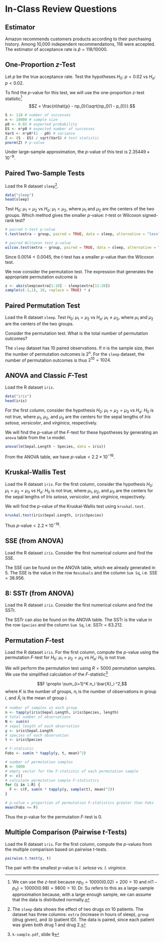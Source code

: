 # In-Class Review Questions

## Estimator

Amazon recommends customers products according to their purchasing history.
Among 10,000 independent recommendations, 118 were accepted.
The estimator of acceptance rate is $\hat{p} = 118/10000$.

## One-Proportion $z$-Test

Let $p$ be the true acceptance rate.
Test the hypotheses
$H_0$: $p = 0.02$ vs $H_a$: $p < 0.02.$

To find the $p$-value for this test,
we will use the one-proportion $z$-test
statistic^[We can use the $z$-test because $np_0 = 10000(0.02) = 200 > 10$
and $n(1 - p_0) = 10000(0.98) = 9800 > 10$. 
Dr. Su refers to this as a large-sample approximation because, with a large enough sample,
we can assume that the data is distributed normally.]
$$Z = \frac{n\hat{p} - np_0}{\sqrt{np_0(1 - p_0)}}.$$

```r
S <- 118 # number of successes
n <- 10000 # sample size
p0 <- 0.02 # expected probability
ES <- n*p0 # expected number of successes
VarS <- n*p0*(1 - p0) # variance
Z <- (S - ES) / sqrt(VarS) # test statistic
pnorm(Z) # p-value
```

Under large-sample approximation, the $p$-value of this test is
$2.35449 \times 10^{-9}$.


## Paired Two-Sample Tests

Load the R dataset 
`sleep`^[The `sleep` data shows the effect of two drugs on 10 patients.
The dataset has three columns:
`extra` (increase in hours of sleep),
`group` (drug given), and
`ID` (patient ID).
The data is paired, since each patient was given both drug 1 and drug 2.].

```r
data("sleep")
head(sleep)
```

Test $H_0$: $\mu_1 = \mu_2$ vs $H_a$: $\mu_1 < \mu_2$,
where $\mu_1$ and $\mu_2$ are the centers of the two groups.
Which method gives the smaller $p$-value:
$t$-test or Wilcoxon signed-rank test?


```r
# paired t-test p-value
t.test(extra ~ group, paired = TRUE, data = sleep, alternative = "less")$p.value

# paired Wilcoxon test p-value
wilcox.test(extra ~ group, paired = TRUE, data = sleep, alternative = "less")$p.value
```

Since $0.0014 < 0.0045$, the $t$-test has a smaller $p$-value than the Wilcoxon test.

We now consider the permutation test.
The expression that generates the appropriate permutation outcome is

```r
z <- abs(sleep$extra[1:10] - sleep$extra[11:20])
sample(c(-1,1), 10, replace = TRUE) * z
```

## Paired Permutation Test

Load the R dataset `sleep`.
Test $H_0$: $\mu_1 = \mu_2$ vs $H_a$: $\mu_1 \neq \mu_2$,
where $\mu_1$ and $\mu_2$ are the centers of the two groups.

Consider the permutation test. What is the total number of permutation outcomes?

The `sleep` dataset has 10 paired observations.
If $n$ is the sample size, then the number of permutation outcomes is $2^n$.
For the `sleep` dataset,
the number of permutation outcomes is thus $2^{10} = 1024$.

## ANOVA and Classic $F$-Test

Load the R dataset `iris`.

```r
data("iris")
head(iris)
```


For the first column, consider the hypothesis
$H_0$: $\mu_1 = \mu_2 = \mu_3$ vs $H_a$: $H_0$ is not true,
where $\mu_1$, $\mu_2$, and $\mu_3$
are the centers for the sepal lengths of
*Iris setosa*, *versicolor*, and *virginica*, respectively.

We will find the $p$-value of the $F$-test for these hypotheses
by generating an `anova` table from the `lm` model.

```r
anova(lm(Sepal.Length ~ Species, data = iris))
```

From the ANOVA table, we have $p\text{-value} < 2.2 \times 10^{-16}$.

## Kruskal-Wallis Test

Load the R dataset `iris`.
For the first column, consider the hypothesis
$H_0$: $\mu_1 = \mu_2 = \mu_3$ vs $H_a$: $H_0$ is not true,
where $\mu_1$, $\mu_2$, and $\mu_3$
are the centers for the sepal lengths of
*Iris setosa*, *versicolor*, and *virginica*, respectively.

We will find the $p$-value of the Kruskal-Wallis test
using `kruskal.test`.

```r
kruskal.test(iris$Sepal.Length, iris$Species)
```

Thus $p\text{-value} < 2.2 \times 10^{-16}$.

## SSE (from ANOVA)

Load the R dataset `iris`.
Consider the first numerical column and find the SSE.

The SSE can be found on the ANOVA table,
which we already generated in 5.
The SSE is the value in the row `Residuals` and the column `Sum Sq`,
i.e. $\mathrm{SSE} = 38.956$.

## 8: SSTr (from ANOVA)

Load the R dataset `iris`.
Consider the first numerical column and find the SSTr.

The SSTr can also be found on the ANOVA table.
The SSTr is the value in the row `Species` and the column `Sum Sq`,
i.e. $\mathrm{SSTr} = 63.212$.

## Permutation $F$-test

Load the R dataset `iris`.
For the first column, compute the $p$-value using the permutation $F$-test for
$H_0$: $\mu_1 = \mu_2 = \mu_3$ vs $H_a$: $H_0$ is not true.

We will perform the permutation test using $R = 5000$ permutation samples.
We use the simplified calculation of the $F$-statistic^[`k-sample.pdf`, slide 9]

$$F \propto \sum_{i=1}^K n_i \bar{X}_i ^2,$$
where $K$ is the number of groups,
$n_i$ is the number of observations in group $i$,
and $\bar{X}_i$ is the mean of group $i$.

```r
# number of samples in each group
n <- tapply(iris$Sepal.Length, iris$Species, length)
# total number of observations
N <- sum(n)
# sepal length of each observation
y <- iris$Sepal.Length
# species of each observation
t <- iris$Species

# F-statistic
Fobs <- sum(n * tapply(y, t, mean)^2)

# number of permutation samples
R <- 5000 
# empty vector for the F-statistic of each permutation sample
F <- c()
# calculate permutation sample F-statistics
for (i in 1:R) {
  F <- c(F, sum(n * tapply(y, sample(t), mean)^2))
}

# p-value = proportion of permutation F-statistics greater than Fobs
mean(Fobs <= F)
```

Thus the $p$-value for the permutation $F$-test is 0.

## Multiple Comparison (Pairwise $t$-Tests)

Load the R dataset `iris`.
For the first column, compute the $p$-values from the multiple comparison based on
pairwise $t$-tests.

```r
pairwise.t.test(y, t)
```

The pair with the smallest $p$-value is *I. setosa* vs. *I. virginica*.